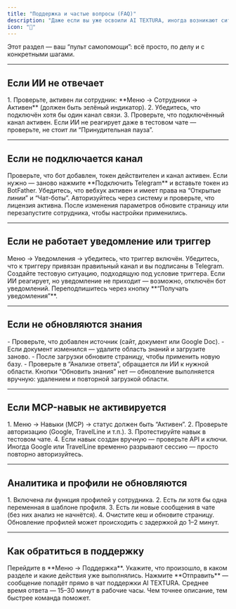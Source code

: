 ```yaml
---
title: "Поддержка и частые вопросы (FAQ)"
description: "Даже если вы уже освоили AI TEXTURA, иногда возникают ситуации, когда что-то пошло не так: ИИ не отвечает, не подключается канал, не сохраняется инструкция или не срабатывает навык. В этом разделе собраны ответы на самые частые вопросы и пошаговые решения, чтобы вы могли решить 90% задач без обращения в техподдержку."
icon: "💬"
---
```


<Callout type="tip">
Этот раздел — ваш “пульт самопомощи”: всё просто, по делу и с конкретными шагами.
</Callout>

---

## Если ИИ не отвечает

<Accordion title="Пошаговая проверка">
1. Проверьте, активен ли сотрудник:  
   **Меню → Сотрудники → Активен** (должен быть зелёный индикатор).  
2. Убедитесь, что подключён хотя бы один канал связи.  
3. Проверьте, что подключённый канал активен.  
</Accordion>

<Callout type="tip">
Если ИИ не реагирует даже в тестовом чате — проверьте, не стоит ли “Принудительная пауза”.
</Callout>

---

## Если не подключается канал

<Accordion title="Telegram">
Проверьте, что бот добавлен, токен действителен и канал активен.  
Если нужно — заново нажмите **Подключить Telegram** и вставьте токен из BotFather.
</Accordion>

<Accordion title="Bitrix24">
Убедитесь, что вебхук активен и имеет права на “Открытые линии” и “Чат-боты”.
</Accordion>

<Accordion title="Umnico / Wazzup">
Авторизуйтесь через систему и проверьте, что лицензия активна.
</Accordion>

<Callout type="note">
После изменения параметров обновите страницу или перезапустите сотрудника, чтобы настройки применились.
</Callout>

---

## Если не работает уведомление или триггер

<Steps>
  <Step title="Проверьте активность триггера">
    Меню → Уведомления → убедитесь, что триггер включён.
  </Step>
  <Step title="Проверьте канал и подписку">
    Убедитесь, что к триггеру привязан правильный канал и вы подписаны в Telegram.
  </Step>
  <Step title="Проведите тест">
    Создайте тестовую ситуацию, подходящую под условие триггера.
  </Step>
</Steps>

<Callout type="note">
Если ИИ реагирует, но уведомление не приходит — возможно, отключён бот уведомлений.  
Переподпишитесь через кнопку **“Получать уведомления”**.
</Callout>

---

## Если не обновляются знания

<Accordion title="Пошаговое решение">
- Проверьте, что добавлен источник (сайт, документ или Google Doc).  
- Если документ изменился — удалите область знаний и загрузите заново.  
- После загрузки обновите страницу, чтобы применить новую базу.  
- Проверьте в “Анализе ответа”, обращается ли ИИ к нужной области.
</Accordion>

<Callout type="tip">
Кнопки “Обновить знания” нет — обновление выполняется вручную: удалением и повторной загрузкой области.
</Callout>

---

## Если MCP-навык не активируется

<Accordion title="Пошаговая проверка">
1. Меню → Навыки (MCP) → статус должен быть “Активен”.  
2. Проверьте авторизацию (Google, TravelLine и т.п.).  
3. Протестируйте навык в тестовом чате.  
4. Если навык создан вручную — проверьте API и ключи.  
</Accordion>

<Callout type="note">
Иногда Google или TravelLine временно разрывают сессию — просто повторно авторизуйтесь.
</Callout>

---

## Аналитика и профили не обновляются

<Accordion title="Что проверить">
1. Включена ли функция профилей у сотрудника.  
2. Есть ли хотя бы одна переменная в шаблоне профиля.  
3. Есть ли новые сообщения в чате (без них анализ не начнётся).  
4. Очистите кеш и обновите страницу.  
</Accordion>

<Callout type="tip">
Обновление профилей может происходить с задержкой до 1–2 минут.
</Callout>

---

## Как обратиться в поддержку

<Steps>
  <Step title="Откройте раздел Поддержки">
    Перейдите в **Меню → Поддержка**.
  </Step>
  <Step title="Опишите проблему">
    Укажите, что произошло, в каком разделе и какие действия уже выполнялись.
  </Step>
  <Step title="Отправьте заявку">
    Нажмите **Отправить** — сообщение попадёт прямо в чат поддержки AI TEXTURA.
  </Step>
</Steps>

<Callout type="note">
Среднее время ответа — 15–30 минут в рабочие часы.  
Чем точнее описание, тем быстрее команда поможет.
</Callout>